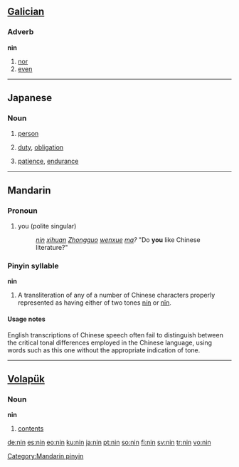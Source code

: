 {{see|nín|nǐn}}
==[[Galician]]==

===Adverb===
'''nin'''

# [[nor]]
# [[even]]

----

==Japanese==

===Noun===
{{ja-noun|r|hira=にん}}
#{{ja-def|人}} [[person]]
#{{ja-def|任}} [[duty]], [[obligation]]
#{{ja-def|忍}} [[patience]], [[endurance]]

----

==Mandarin==

===Pronoun===
{{cmn-pronoun|p|pin=nín|pint=nin2}}

# <courteous> you (polite singular)
#: ''[[nin]] [[xihuan]] [[Zhongguo]] [[wenxue]] [[ma]]?''  "Do '''you''' like Chinese literature?"

===Pinyin syllable===
'''nin'''

# A transliteration of any of a number of Chinese characters properly represented as having either of two tones [[nín]] or [[nǐn]].

====Usage notes====
English transcriptions of Chinese speech often fail to distinguish between the critical tonal differences employed in the Chinese language, using words such as this one without the appropriate indication of tone.

[[Category:Mandarin pinyin]]

----

==[[Volapük]]==

===Noun===
'''nin'''

# [[contents]]

[[de:nin]]
[[es:nin]]
[[eo:nin]]
[[ku:nin]]
[[ja:nin]]
[[pt:nin]]
[[so:nin]]
[[fi:nin]]
[[sv:nin]]
[[tr:nin]]
[[vo:nin]]
